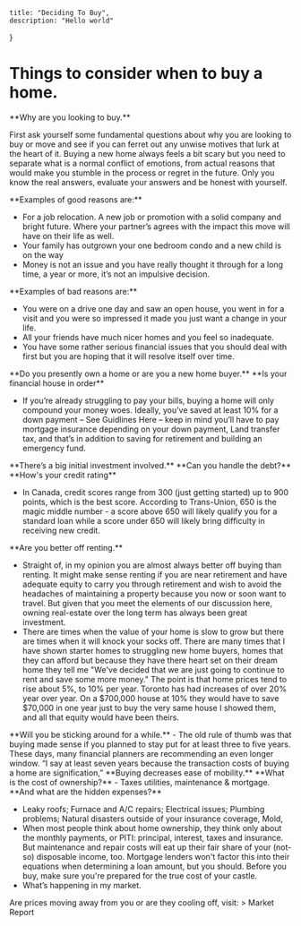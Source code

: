 
    title: "Deciding To Buy",
    description: "Hello world"
}

# Things to consider when to buy a home.

<TypographyLead>
    **Why are you looking to buy.**
</TypographyLead>

First ask yourself some fundamental questions about why you are looking to buy or move and see if you can ferret out any unwise motives that lurk at the heart of it. Buying a new home always feels a bit scary but you need to separate what is a normal conflict of emotions, from actual reasons that would make you stumble in the process or regret in the future. Only you know the real answers, evaluate your answers and be honest with yourself.

<TypographyLead>
    **Examples of good reasons are:**
</TypographyLead>


- For a job relocation. A new job or promotion with a solid company and bright future. Where your partner’s agrees with the impact this move will have on their life as well.
- Your family has outgrown your one bedroom condo and a new child is on the way
- Money is not an issue and you have really thought it through for a long time, a year or more, it’s not an impulsive decision.

<TypographyLead>
    **Examples of bad reasons are:**
</TypographyLead>

- You were on a drive one day and saw an open house, you went in for a visit and you were so impressed it made you just want a change in your life.
- All your friends have much nicer homes and you feel so inadequate.
- You have some rather serious financial issues that you should deal with first but you are hoping that it will resolve itself over time.

<TypographyLead>
**Do you presently own a home or are you a new home buyer.**
</TypographyLead>

<TypographyLead>
    **Is your financial house in order**
</TypographyLead>

- If you’re already struggling to pay your bills, buying a home will only compound your money woes. Ideally, you’ve saved at least 10% for a down payment – See Guidlines Here – keep in mind you’ll have to pay mortgage insurance  depending on your down payment, Land transfer tax, and that’s in addition to saving for retirement and building an emergency fund.

<TypographyLead>
**There’s a big initial investment involved.**
</TypographyLead>

<TypographyLead>
    **Can you handle the debt?**
</TypographyLead>

<TypographyLead>
    **How's your credit rating**
</TypographyLead>

- In Canada, credit scores range from 300 (just getting started) up to 900 points, which is the best score. According to Trans-Union, 650 is the magic middle number - a score above 650 will likely qualify you for a standard loan while a score under 650 will likely bring difficulty in receiving new credit.

<TypographyLead>
**Are you better off renting.**
</TypographyLead>

- Straight of, in my opinion you are almost always better off buying than renting. It might make sense renting if you are near retirement and have adequate equity to carry you through retirement and wish to avoid the headaches of maintaining a property because you now or soon want to travel. But given that you meet the elements of our discussion here, owning real-estate over the long term has always been great investment.
- There are times when the value of your home is slow to grow but there are times when it will knock your socks off. There are many times that I have shown starter homes to struggling new home buyers, homes that they can afford but because they have there heart set on their dream home they tell me "We've decided that we are just going to continue to rent and save some more money."  The point is that home prices tend to rise about 5%, to 10% per year. Toronto has had increases of over 20% year over year. On a $700,000 house at 10% they would have to save $70,000 in one year just to buy the very same house I showed them, and all that equity would have been theirs.

<TypographyLead>
  **Will you be sticking around for a while.**
</TypographyLead>
- The old rule of thumb was that buying made sense if you planned to stay put for at least three to five years. These days, many financial planners are recommending an even longer window. “I say at least seven years because the transaction costs of buying a home are signification,”

<TypographyLead>
  **Buying decreases ease of mobility.**
</TypographyLead>

<TypographyLead>
 **What is the cost of ownership?**
</TypographyLead>
- Taxes utilities, maintenance & mortgage.

<TypographyLead>
 **And what are the hidden expenses?**
</TypographyLead>

- Leaky roofs; Furnace and A/C repairs; Electrical issues; Plumbing problems; Natural disasters outside of your insurance coverage, Mold,
- When most people think about home ownership, they think only about the monthly payments, or PITI: principal, interest, taxes and insurance. But maintenance and repair costs will eat up their fair share of your (not-so) disposable income, too. Mortgage lenders won't factor this into their equations when determining a loan amount, but you should. Before you buy, make sure you're prepared for the true cost of your castle.
- What’s happening in my market.

Are prices moving away from you or are they cooling off, visit: > Market Report

